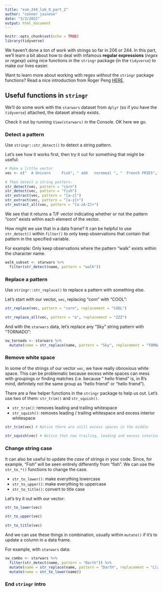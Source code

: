 ```yaml
---
title: "esm_244_lab_9_part_2"
author: "conner jainese"
date: "3/3/2022"
output: html_document
---
```



```r
knitr::opts_chunk$set(echo = TRUE)
library(tidyverse)
```

We haven't done a ton of work with strings so far in 206 or 244. In this part, we'll learn a bit about how to deal with infamous **regular expressions** (*regex* or *regexp*) using nice functions in the `stringr` package (in the `tidyverse`) to make our lives easier.

Want to learn more about working with regex *without* the `stringr` package functions? Read a nice introduction from Roger Peng [HERE](https://bookdown.org/rdpeng/rprogdatascience/regular-expressions.html).

## Useful functions in `stringr`

We'll do some work with the `starwars` dataset from `dplyr` (so if you have the `tidyverse`) attached, the dataset already exists. 

Check it out by running `View(starwars)` in the Console. OK here we go. 

### Detect a pattern

Use `stringr::str_detect()` to detect a string pattern. 

Let's see how it works first, then try it out for something that might be useful: 

```r
# Make a little vector
vec <- c("  A Unicorn     Fish", " add   cornmeal ", "  French FRIES", " acorn squash  ")
 
# Then detect a string pattern: 
str_detect(vec, pattern = "corn")
str_detect(vec, pattern = "fish")
str_extract(vec, pattern = "[a-z]")
str_extract(vec, pattern = "[a-z]+")
str_extract_all(vec, pattern = "[a-zA-Z]+")
```
We see that it returns a T/F vector indicating whether or not the pattern "corn" exists within each element of the vector. 

How might we use that in a data frame? It can be helpful to use `str_detect()` within `filter()` to only keep observations that contain that pattern in the specified variable. 

For example: Only keep observations where the pattern "walk" exists within the character name. 

```r
walk_subset <- starwars %>% 
  filter(str_detect(name, pattern = "walk"))
```


### Replace a pattern

Use `stringr::str_replace()` to replace a pattern with something else.

Let's start with our vector, `vec`, replacing "corn" with "COOL":
```r
str_replace(vec, pattern = "corn", replacement = "COOL")
 
str_replace_all(vec, pattern = "a", replacement = "ZZZ")
```

And with the `starwars` data, let's replace any "Sky" string pattern with "TORNADO": 

```r
sw_tornado <- starwars %>% 
  mutate(name = str_replace(name, pattern = "Sky", replacement = "TORNADO"))
```


### Remove white space

In some of the strings of our vector `vec`, we have really obnoxious white space. This can be problematic because excess white spaces can mess with groupings or finding matches (i.e. because " hello friend" is, in R's mind, definitely not the same group as "hello friend" or "hello   friend ").

There are a few helper functions in the `stringr` package to help us out. Let's use two of them: `str_trim()` and `str_squish()`. 

- `str_trim()`: removes leading and trailing whitespace
- `str_squish()`: removes leading / trailing whitespace and excess interior whitespace

```r
str_trim(vec) # Notice there are still excess spaces in the middle
 
str_squish(vec) # Notice that now trailing, leading and excess interior whitespaces are removed
```

### Change string case

It can also be useful to update the *case* of strings in your code. Since, for example, "Fish" will be seen entirely differently from "fish". 
We can use the `str_to_*()` functions to change the case. 

- `str_to_lower()`: make everything lowercase
- `str_to_upper()`: make everything to uppercase
- `str_to_title()`: convert to title case

Let's try it out with our vector: 

```r
str_to_lower(vec) 
 
str_to_upper(vec)
 
str_to_title(vec)
```

And we can use these things in combination, usually within `mutate()` if it's to update a column in a data frame.

For example, with `starwars` data: 

```r
sw_combo <- starwars %>% 
  filter(str_detect(name, pattern = "Darth")) %>% 
  mutate(name = str_replace(name, pattern = "Darth", replacement = "Llama")) %>% 
  mutate(name = str_to_lower(name))
```

### End `stringr` intro


